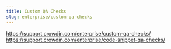```yaml
---
title: Custom QA Checks
slug: enterprise/custom-qa-checks
---
```


https://support.crowdin.com/enterprise/custom-qa-checks/
https://support.crowdin.com/enterprise/code-snippet-qa-checks/
